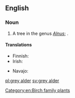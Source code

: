 ==English==

===Noun===
{{en-noun}}

# A tree in the genus ''[[Alnus]]''; {{taxlink|Alnus incana|species|noshow=1}}.

====Translations====
{{trans-top|Alnus incana}}
* Finnish: {{t+|fi|harmaaleppä}}
* Irish: {{t|ga|fearnóg liath|f}}
{{trans-mid}}
* Navajo: {{t|nv|kʼish}}
{{trans-bottom}}

[[Category:en:Birch family plants]]

[[pl:grey alder]]
[[sv:grey alder]]